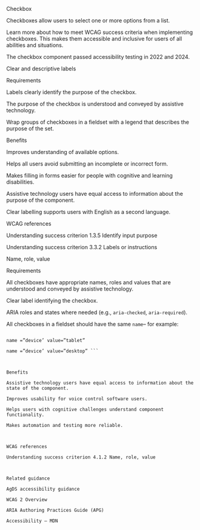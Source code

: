 Checkbox 

Checkboxes allow users to select one or more options from a list. 

 

Learn more about how to meet WCAG success criteria when implementing checkboxes. This makes them accessible and inclusive for users of all abilities and situations. 

The checkbox component passed accessibility testing in 2022 and 2024. 

 

Clear and descriptive labels 

Requirements 

Labels clearly identify the purpose of the checkbox. 

The purpose of the checkbox is understood and conveyed by assistive technology. 

Wrap groups of checkboxes in a fieldset with a legend that describes the purpose of the set. 

 

Benefits 

Improves understanding of available options. 

Helps all users avoid submitting an incomplete or incorrect form. 

Makes filling in forms easier for people with cognitive and learning disabilities. 

Assistive technology users have equal access to information about the purpose of the component. 

Clear labelling supports users with English as a second language. 

 

WCAG references 

Understanding success criterion 1.3.5 Identify input purpose 

Understanding success criterion 3.3.2 Labels or instructions 

 

Name, role, value 

Requirements 

All checkboxes have appropriate names, roles and values that are understood and conveyed by assistive technology. 

Clear label identifying the checkbox. 

ARIA roles and states where needed (e.g., `aria-checked`, `aria-required`). 

All checkboxes in a fieldset should have the same `name`– for example: 

```name =”device’ value=”mobile” 

name =”device’ value=”tablet” 

name =”device’ value=”desktop” ``` 

 

Benefits 

Assistive technology users have equal access to information about the state of the component. 

Improves usability for voice control software users. 

Helps users with cognitive challenges understand component functionality. 

Makes automation and testing more reliable. 

 

WCAG references 

Understanding success criterion 4.1.2 Name, role, value 

 

Related guidance 

AgDS accessibility guidance 

WCAG 2 Overview 

ARIA Authoring Practices Guide (APG) 

Accessibility – MDN 

 